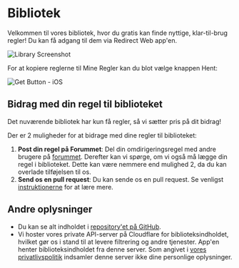 # Bibliotek

Velkommen til vores bibliotek, hvor du gratis kan finde nyttige, klar-til-brug regler! Du kan få adgang til dem via Redirect Web app'en.

![Library Screenshot](/img/library-screenshot.webp)

For at kopiere reglerne til Mine Regler kan du blot vælge knappen Hent:

![Get Button - iOS](/img/library-get-button-ios.gif)

## Bidrag med din regel til biblioteket

Det nuværende bibliotek har kun få regler, så vi sætter pris på dit bidrag!

Der er 2 muligheder for at bidrage med dine regler til biblioteket:

1.  **Post din regel på Forummet**: Del din omdirigeringsregel med andre brugere på [forummet](https://github.com/mshibanami/redirect-web/discussions/categories/redirect-rules). Derefter kan vi spørge, om vi også må lægge din regel i biblioteket. Dette kan være nemmere end mulighed 2, da du kan overlade tilføjelsen til os.
2.  **Send os en pull request**: Du kan sende os en pull request. Se venligst [instruktionerne](https://github.com/mshibanami/redirect-web/tree/main/library) for at lære mere.

## Andre oplysninger

-   Du kan se alt indholdet i [repository'et på GitHub](https://github.com/mshibanami/redirect-web/tree/main/library).
-   Vi hoster vores private API-server på Cloudflare for biblioteksindholdet, hvilket gør os i stand til at levere filtrering og andre tjenester. App'en henter biblioteksindholdet fra denne server. Som angivet i [vores privatlivspolitik](privacy-policy.mdx) indsamler denne server ikke dine personlige oplysninger.
